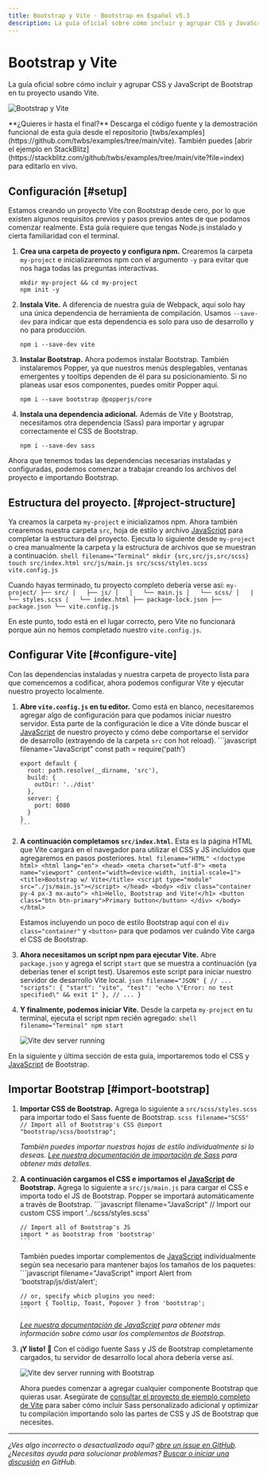 ```yaml
---
title: Bootstrap y Vite · Bootstrap en Español v5.3
description: La guía oficial sobre cómo incluir y agrupar CSS y JavaScript de Bootstrap en tu proyecto usando Vite.
---
```


# Bootstrap y Vite

La guía oficial sobre cómo incluir y agrupar CSS y JavaScript de Bootstrap en tu proyecto usando Vite.

![Bootstrap y Vite](/bootstrap/5.3/assets/img/guides/bootstrap-vite.png)

<Callout type="info" emoji="">
**¿Quieres ir hasta el final?** Descarga el código fuente y la demostración funcional de esta guía desde el repositorio [twbs/examples](https://github.com/twbs/examples/tree/main/vite). También puedes [abrir el ejemplo en StackBlitz](https://stackblitz.com/github/twbs/examples/tree/main/vite?file=index) para editarlo en vivo.
</Callout>

<MainBanner />

## Configuración [#setup]

Estamos creando un proyecto Vite con Bootstrap desde cero, por lo que existen algunos requisitos previos y pasos previos antes de que podamos comenzar realmente. Esta guía requiere que tengas Node.js instalado y cierta familiaridad con el terminal.

1.  **Crea una carpeta de proyecto y configura npm.** Crearemos la carpeta `my-project` e inicializaremos npm con el argumento `-y` para evitar que nos haga todas las preguntas interactivas.
    ```shell filename="Terminal"
    mkdir my-project && cd my-project
    npm init -y
    ```
    
2.  **Instala Vite.** A diferencia de nuestra guía de Webpack, aquí solo hay una única dependencia de herramienta de compilación. Usamos `--save-dev` para indicar que esta dependencia es solo para uso de desarrollo y no para producción.
    ```shell filename="Terminal"
    npm i --save-dev vite
    ``` 
    
3.  **Instalar Bootstrap.** Ahora podemos instalar Bootstrap. También instalaremos Popper, ya que nuestros menús desplegables, ventanas emergentes y tooltips dependen de él para su posicionamiento. Si no planeas usar esos componentes, puedes omitir Popper aquí.
    ```shell filename="Terminal"
    npm i --save bootstrap @popperjs/core
    ```
    
4.  **Instala una dependencia adicional.** Además de Vite y Bootstrap, necesitamos otra dependencia (Sass) para importar y agrupar correctamente el CSS de Bootstrap.
    ```shell filename="Terminal"
    npm i --save-dev sass
    ```
    

Ahora que tenemos todas las dependencias necesarias instaladas y configuradas, podemos comenzar a trabajar creando los archivos del proyecto e importando Bootstrap.

## Estructura del proyecto. [#project-structure]

Ya creamos la carpeta `my-project` e inicializamos npm. Ahora también crearemos nuestra carpeta `src`, hoja de estilo y archivo [JavaScript](https://esdocu.dev/javascript) para completar la estructura del proyecto. Ejecuta lo siguiente desde `my-project` o crea manualmente la carpeta y la estructura de archivos que se muestran a continuación.
    ```shell filename="Terminal"
    mkdir {src,src/js,src/scss}
    touch src/index.html src/js/main.js src/scss/styles.scss vite.config.js
    ```

Cuando hayas terminado, tu proyecto completo debería verse así:
    ```
    my-project/
    ├── src/
    │   ├── js/
    │   │   └── main.js
    │   └── scss/
    │   |   └── styles.scss
    |   └── index.html
    ├── package-lock.json
    ├── package.json
    └── vite.config.js
    ```

En este punto, todo está en el lugar correcto, pero Vite no funcionará porque aún no hemos completado nuestro `vite.config.js`.

## Configurar Vite [#configure-vite]

Con las dependencias instaladas y nuestra carpeta de proyecto lista para que comencemos a codificar, ahora podemos configurar Vite y ejecutar nuestro proyecto localmente.

1.  **Abre `vite.config.js` en tu editor.** Como está en blanco, necesitaremos agregar algo de configuración para que podamos iniciar nuestro servidor. Esta parte de la configuración le dice a Vite dónde buscar el [JavaScript](https://esdocu.dev/javascript) de nuestro proyecto y cómo debe comportarse el servidor de desarrollo (extrayendo de la carpeta `src` con hot reload).
        ```javascript filename="JavaScript"
        const path = require('path')
        
        export default {
          root: path.resolve(__dirname, 'src'),
          build: {
            outDir: '../dist'
          },
          server: {
            port: 8080
          }
        }
        ```
    
2.  **A continuación completamos `src/index.html`.** Esta es la página HTML que Vite cargará en el navegador para utilizar el CSS y JS incluidos que agregaremos en pasos posteriores.
        ```html filename="HTML"
        <!doctype html>
        <html lang="en">
          <head>
            <meta charset="utf-8">
            <meta name="viewport" content="width=device-width, initial-scale=1">
            <title>Bootstrap w/ Vite</title>
            <script type="module" src="./js/main.js"></script>
          </head>
          <body>
            <div class="container py-4 px-3 mx-auto">
              <h1>Hello, Bootstrap and Vite!</h1>
              <button class="btn btn-primary">Primary button</button>
            </div>
          </body>
        </html>
        ```
    
    Estamos incluyendo un poco de estilo Bootstrap aquí con el `div class="container"` y `<button>` para que podamos ver cuándo Vite carga el CSS de Bootstrap.
    
3.  **Ahora necesitamos un script npm para ejecutar Vite.** Abre `package.json` y agrega el script `start` que se muestra a continuación (ya deberías tener el script test). Usaremos este script para iniciar nuestro servidor de desarrollo Vite local.
        ```json filename="JSON"
        {
          // ...
          "scripts": {
            "start": "vite",
            "test": "echo \"Error: no test specified\" && exit 1"
          },
          // ...
        }
        ```
    
4.  **Y finalmente, podemos iniciar Vite.** Desde la carpeta `my-project` en tu terminal, ejecuta el script npm recién agregado:
        ```shell filename="Terminal"
        npm start
        ```
    
    ![Vite dev server running](/bootstrap/5.3/assets/img/guides/vite-dev-server.png)

En la siguiente y última sección de esta guía, importaremos todo el CSS y [JavaScript](https://esdocu.dev/javascript) de Bootstrap.

## Importar Bootstrap [#import-bootstrap]

1.  **Importar CSS de Bootstrap.** Agrega lo siguiente a `src/scss/styles.scss` para importar todo el Sass fuente de Bootstrap.
        ```scss filename="SCSS"
        // Import all of Bootstrap's CSS
        @import "bootstrap/scss/bootstrap";
        ```
    
    _También puedes importar nuestras hojas de estilo individualmente si lo deseas. [Lee nuestra documentación de importación de Sass](/bootstrap/5.3/customize/sass/#importing) para obtener más detalles._
    
2.  **A continuación cargamos el CSS e importamos el [JavaScript](https://esdocu.dev/javascript) de Bootstrap.** Agrega lo siguiente a `src/js/main.js` para cargar el CSS e importa todo el JS de Bootstrap. Popper se importará automáticamente a través de Bootstrap.
        ```javascript filename="JavaScript"
        // Import our custom CSS
        import '../scss/styles.scss'
        
        // Import all of Bootstrap's JS
        import * as bootstrap from 'bootstrap'
        ```
    
    También puedes importar complementos de [JavaScript](https://esdocu.dev/javascript) individualmente según sea necesario para mantener bajos los tamaños de los paquetes:
        ```javascript filename="JavaScript"
        import Alert from 'bootstrap/js/dist/alert';
        
        // or, specify which plugins you need:
        import { Tooltip, Toast, Popover } from 'bootstrap';
        ```
    
    _[Lee nuestra documentación de JavaScript](/bootstrap/5.3/getting-started/javascript/) para obtener más información sobre cómo usar los complementos de Bootstrap._
    
3.  **¡Y listo! 🎉** Con el código fuente Sass y JS de Bootstrap completamente cargados, tu servidor de desarrollo local ahora debería verse así.
    
    ![Vite dev server running with Bootstrap](/bootstrap/5.3/assets/img/guides/vite-dev-server-bootstrap.png)
    
    Ahora puedes comenzar a agregar cualquier componente Bootstrap que quieras usar. Asegúrate de [consultar el proyecto de ejemplo completo de Vite](https://github.com/twbs/examples/tree/main/vite) para saber cómo incluir Sass personalizado adicional y optimizar tu compilación importando solo las partes de CSS y JS de Bootstrap que necesites.
    

* * *

_¿Ves algo incorrecto o desactualizado aquí? [abre un issue en GitHub](https://github.com/twbs/bootstrap/issues/new/choose). ¿Necesitas ayuda para solucionar problemas? [Buscar o iniciar una discusión](https://github.com/twbs/bootstrap/discussions) en GitHub._